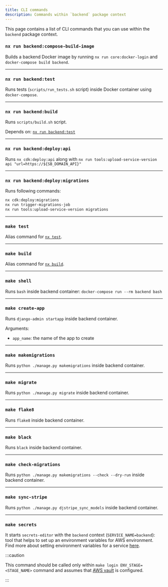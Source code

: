 ```yaml
---
title: CLI commands
description: Commands within `backend` package context
---
```



This page contains a list of CLI commands that you can use within the `backend` package context.


### `nx run backend:compose-build-image`

Builds a backend Docker image by running `nx run core:docker-login` and `docker-compose build backend`.

<RunOnCICautionPartial />

---


### `nx run backend:test`

Runs tests (`scripts/run_tests.sh` script) inside Docker container using `docker-compose`.

---


### `nx run backend:build`

Runs `scripts/build.sh` script.

Depends on: [`nx run backend:test`](#nx-run-backendtest)

---


### `nx run backend:deploy:api`

Runs `nx cdk:deploy:api` along with `nx run tools:upload-service-version api "url=https://${SB_DOMAIN_API}"`


---


### `nx run backend:deploy:migrations`

Runs following commands:
```bash
nx cdk:deploy:migrations
nx run trigger-migrations-job
nx run tools:upload-service-version migrations
```

---

### `make test`

Alias command for [`nx test`](#nx-run-backendtest).

---

### `make build`

Alias command for [`nx build`](#nx-run-backendbuild).

---

### `make shell`

Runs `bash` inside backend container: `docker-compose run --rm backend bash`

---

### `make create-app`

Runs `django-admin startapp` inside backend container.

Arguments:
- `app_name`: the name of the app to create

---

### `make makemigrations`

Runs `python ./manage.py makemigrations` inside backend container.

---

### `make migrate`

Runs `python ./manage.py migrate` inside backend container.

---

### `make flake8`

Runs `flake8` inside backend container.

---

### `make black`

Runs `black` inside backend container.

---

### `make check-migrations`

Runs `python ./manage.py makemigrations --check --dry-run` inside backend container.

---

### `make sync-stripe`

Runs `python ./manage.py djstripe_sync_models` inside backend container.

---

### `make secrets`

It starts `secrets-editor` with the `backend` context (`SERVICE_NAME=backend`): tool that helps to set up an environment
variables for AWS environment. Find more about setting environment variables for a service
[here](../../working-with-sb/infrastructure/env-variables#using-the-cli-tool).

:::caution

This command should be called only within `make login ENV_STAGE=<STAGE_NAME>` command and assumes that
[AWS vault](../../working-with-sb/infrastructure/initial-setup#aws-vault-profile) is configured.

:::
